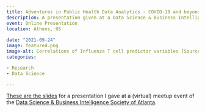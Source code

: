 ```yaml
---
title: Adventures in Public Health Data Analytics - COVID-19 and beyond
description: A presentation given at a Data Science & Business Intelligence Society of Atlanta (virtual) meeting
event: Online Presentation
location: Athens, US
  
date: "2021-09-24"
image: featured.png
image-alt: Correlations of Influenza T cell predictor variables [Source](https://doi.org/10.1038/s41467-019-10661-8)
categories:

- Research
- Data Science

---
```


<a href="2021_09_DSATL.html" target="_blank">These are the slides</a> for a presentation I gave at a (virtual) meetup event of the [Data Science & Business Intelligence Society of Atlanta](https://www.meetup.com/Atlanta-Society-for-Business-Intelligence).
